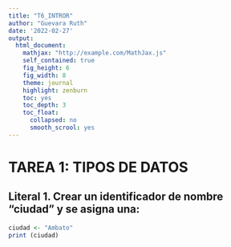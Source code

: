 ```yaml
---
title: "T6_INTROR"
author: "Guevara Ruth"
date: '2022-02-27'
output: 
  html_document:
    mathjax: "http://example.com/MathJax.js"
    self_contained: true
    fig_height: 6
    fig_width: 8
    theme: journal
    highlight: zenburn
    toc: yes
    toc_depth: 3 
    toc_float:
      collapsed: no
      smooth_scrool: yes
---
```


# TAREA 1: TIPOS DE DATOS
## Literal 1. Crear un identificador de nombre "ciudad" y se asigna una: 
```r
ciudad <- "Ambato"
print (ciudad)
```




